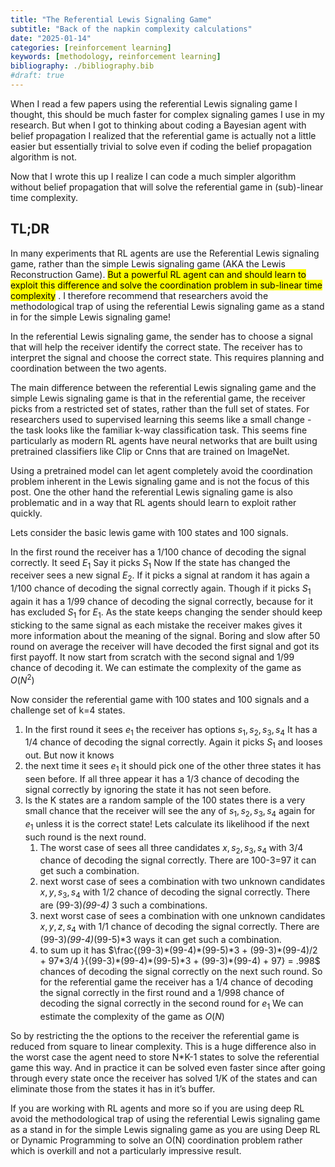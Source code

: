 ```yaml
---
title: "The Referential Lewis Signaling Game"
subtitle: "Back of the napkin complexity calculations"
date: "2025-01-14"
categories: [reinforcement learning]
keywords: [methodology, reinforcement learning]
bibliography: ./bibliography.bib
#draft: true
---
```


When I read a few papers using the referential Lewis signaling game I thought, this should be much faster for complex signaling games I use in my research. But when I got to thinking about coding a Bayesian agent with belief propagation I realized that the referential game is actually not a little easier but essentially trivial to solve even if coding the belief propagation algorithm is not. 

Now that I wrote this up I realize I can code a much simpler algorithm without belief propagation that will solve the referential game in (sub)-linear time complexity.


::: {.callout-caution}

## TL;DR

In many experiments that RL agents are use the Referential Lewis signaling game, rather than the simple Lewis signaling game (AKA the Lewis Reconstruction Game). [But a powerful RL agent can and should learn to exploit this difference and solve the coordination problem in sub-linear time complexity]{.mark} . I therefore recommend that researchers avoid the methodological trap of using the referential Lewis signaling game as a stand in for the simple Lewis signaling game!
:::

In the referential Lewis signaling game, the sender has to choose a signal that will help the receiver identify the correct state. The receiver has to interpret the signal and choose the correct state. This requires planning and coordination between the two agents.

The main difference between the referential Lewis signaling game and the simple Lewis signaling game is that in the referential game, the receiver picks from a restricted set of states, rather than the full set of states. For researchers used to supervised learning this seems like a small change - the task looks like the familiar k-way classification task.  This seems fine particularly as modern RL agents have neural networks that are built using pretrained classifiers like Clip or Cnns that are trained on ImageNet.

Using a pretrained model can let agent completely avoid the coordination problem inherent in the Lewis signaling game and is not the focus of this post. One the other hand the referential Lewis signaling game is also problematic and in a way that RL agents should learn to exploit rather quickly.




Lets consider the basic lewis game with 100 states and 100 signals. 

In the first round the receiver has a 1/100 chance of decoding the signal correctly. It seed $E_1$ Say it picks $S_1$
Now If the state has changed the receiver sees a new signal $E_2$. If it picks a signal at random it has again a 1/100 chance of decoding the signal correctly again. Though if it picks $S_1$ again it has a 1/99 chance of decoding the signal correctly, because for it has excluded $S_1$ for $E_1$. 
As the state keeps changing the sender should keep sticking to the same signal as each mistake the receiver makes gives it more information about the meaning of the signal. Boring and slow after 50 round on average the receiver will have decoded the first signal and got its first payoff.
It now start from scratch with the second signal and 1/99 chance of decoding it.
We can estimate the complexity of the game as $O(N^2)$

Now consider the referential game with 100 states and 100 signals and a challenge set of k=4 states.

1. In the first round it sees $e_1$ the receiver has options ${s_1, s_2 ,s_3 ,s_4}$ It has a 1/4 chance of decoding the signal correctly. 
Again it picks $S_1$ and looses out. But now it knows
1. the next time it sees $e_1$ it should pick one of the other three states it has seen before. If all three appear it has a 1/3 chance of decoding the signal correctly by ignoring the state it has not seen before.
1. Is the K states are a random sample of the 100 states there is a very small chance that the receiver will see the any of ${s_1, s_2 ,s_3 ,s_4}$ again for $e_1$ unless it is the correct state! Lets calculate its likelihood if the next such round is the next round.
    1. The worst case of sees all three candidates ${x, s_2 ,s_3 ,s_4}$ with 3/4 chance of decoding the signal correctly. There are 100-3=97 it can get such a combination.
    2. next worst case of sees a combination with two unknown candidates ${x, y ,s_3 ,s_4}$ with 1/2 chance of decoding the signal correctly. There are (99-3)*(99-4) * 3 such a combinations.
    3. next worst case of sees a combination with one unknown candidates ${x, y ,z ,s_4}$ with 1/1 chance of decoding the signal correctly. There are (99-3)*(99-4)*(99-5)*3 ways it can get such a combination.
    4. to sum up it has $\frac{(99-3)*(99-4)*(99-5)*3 + (99-3)*(99-4)/2 + 97*3/4 }{(99-3)*(99-4)*(99-5)*3 + (99-3)*(99-4) + 97} = .998$ 
    chances of decoding the signal correctly on the next such round.
So for the referential game the receiver has a 1/4 chance of decoding the signal correctly in the first round and a 1/998 chance of decoding the signal correctly in the second round for $e_1$ We can estimate the complexity of the game as $O(N)$


So by restricting the the options to the receiver the referential game is reduced from square to linear complexity. This is a huge difference also in the worst case the agent need to store N*K-1 states to solve the referential game this way. And in practice it can be solved even faster since after going through every state once the receiver has solved 1/K of the states and can eliminate those from the states it has in it's buffer. 

If you are working with RL agents and more so if you are using deep RL avoid the methodological trap of using the referential Lewis signaling game as a stand in for the simple Lewis signaling game as you are using Deep RL or Dynamic Programming to solve an O(N) coordination problem rather which is overkill and not a particularly impressive result.


